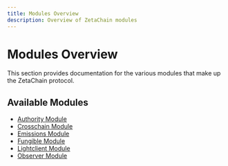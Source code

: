 ```yaml
---
title: Modules Overview
description: Overview of ZetaChain modules
---
```


# Modules Overview

This section provides documentation for the various modules that make up the ZetaChain protocol.

## Available Modules
- [Authority Module](./modules/authority/overview)
- [Crosschain Module](./modules/crosschain/overview)
- [Emissions Module](./modules/emissions/overview)
- [Fungible Module](./modules/fungible/overview)
- [Lightclient Module](./modules/lightclient/overview)
- [Observer Module](./modules/observer/overview)
